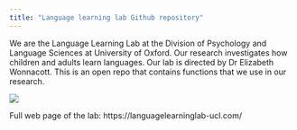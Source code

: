 ```yaml
---
title: "Language learning lab Github repository"
---
```


We are the Language Learning Lab at the Division of Psychology and Language Sciences at University of Oxford. Our research investigates how children and adults learn languages. Our lab is directed by Dr Elizabeth Wonnacott.  This is an open repo that contains functions that we use in our research. 


![](labPic.jpg)

Full web page of the lab: https://languagelearninglab-ucl.com/